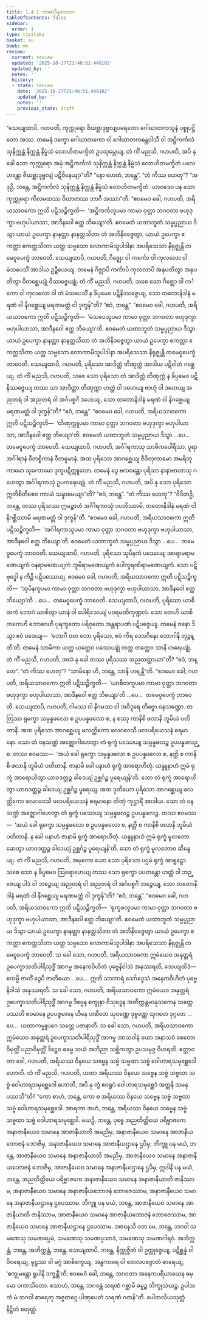 ```yaml
---
title: 1.4.1 ကာမာဒီနဝကထာ
tableOfContents: false
sidebar:
  order: 1
type: tipitaka
basket: su
book: mn
review:
  current: review
  updated: '2025-10-27T21:48:51.449102'
  updated_by: ''
  notes: ''
  history:
  - state: review
    date: '2025-10-27T21:48:51.449102'
    updated_by: ''
    notes: ''
    previous_state: draft
---
```



<ReviewStatus review={frontmatter.review} showDetails={true} />

<HypothesisAnnotation frontmatter={frontmatter} />

<DynamicBreadcrumb />

<Division number="42" book="mn" e="ch" v="24" p="97">

<Paragraph number="79" book="mn">
“သေယျထာပိ, ဂဟပတိ, ကုက္ကုရော ဇိဃစ္ဆာဒုဗ္ဗလျပရေတော ဂေါဃာတကသူနံ ပစ္စုပဋ္ဌိတော အဿ. တမေနံ ဒက္ခော ဂေါဃာတကော ဝါ ဂေါဃာတကန္တေဝါသီ ဝါ အဋ္ဌိကင်္ကလံ သုနိက္ကန္တံ နိက္ကန္တံ နိမ္မံသံ လောဟိတမက္ခိတံ ဥပသုမ္ဘေယျ. တံ ကိံ မညသိ, ဂဟပတိ, အပိ နု ခေါ သော ကုက္ကုရော အမုံ အဋ္ဌိကင်္ကလံ သုနိက္ကန္တံ နိက္ကန္တံ နိမ္မံသံ လောဟိတမက္ခိတံ ပလေဟန္တော ဇိဃစ္ဆာဒုဗ္ဗလျံ ပဋိဝိနေယျာ”တိ?
</Paragraph>

<Paragraph number="80" book="mn">
“နော ဟေတံ, ဘန္တေ”.
</Paragraph>

<Paragraph number="81" book="mn">
“တံ ကိဿ ဟေတု”?
</Paragraph>

<Paragraph number="82" book="mn">
“အဒုဉှိ, ဘန္တေ, အဋ္ဌိကင်္ကလံ သုနိက္ကန္တံ နိက္ကန္တံ နိမ္မံသံ လောဟိတမက္ခိတံ. ယာဝဒေဝ ပန သော ကုက္ကုရော ကိလမထဿ ဝိဃာတဿ ဘာဂီ အဿာ”တိ. “ဧဝမေဝ ခေါ, ဂဟပတိ, အရိယသာဝကော ဣတိ ပဋိသဉ္စိက္ခတိ—  ‘အဋ္ဌိကင်္ကလူပမာ ကာမာ ဝုတ္တာ ဘဂဝတာ ဗဟုဒုက္ခာ ဗဟုပါယာသာ, အာဒီနဝေါ ဧတ္ထ ဘိယျော’တိ. ဧဝမေတံ ယထာဘူတံ သမ္မပ္ပညာယ ဒိသွာ ယာယံ ဥပေက္ခာ နာနတ္တာ နာနတ္တသိတာ တံ အဘိနိဝဇ္ဇေတွာ, ယာယံ ဥပေက္ခာ ဧကတ္တာ ဧကတ္တသိတာ ယတ္ထ သဗ္ဗသော လောကာမိသူပါဒါနာ အပရိသေသာ နိရုဇ္ဈန္တိ တမေဝူပေက္ခံ ဘာဝေတိ.
</Paragraph>

</Division>
<Division number="43" book="mn" e="ch" v="24" p="98">

<Paragraph number="83" book="mn">
သေယျထာပိ, ဂဟပတိ, ဂိဇ္ဈော ဝါ ကင်္ကော ဝါ ကုလလော ဝါ မံသပေသိံ အာဒါယ ဥဍ္ဍီယေယျ. တမေနံ ဂိဇ္ဈာပိ ကင်္ကာပိ ကုလလာပိ အနုပတိတွာ အနုပတိတွာ ဝိတစ္ဆေယျုံ ဝိဿဇ္ဇေယျုံ. တံ ကိံ မညသိ, ဂဟပတိ, သစေ သော ဂိဇ္ဈော ဝါ ကင်္ကော ဝါ ကုလလော ဝါ တံ မံသပေသိံ န ခိပ္ပမေဝ ပဋိနိဿဇ္ဇေယျ, သော တတောနိဒါနံ မရဏံ ဝါ နိဂစ္ဆေယျ မရဏမတ္တံ ဝါ ဒုက္ခန်”တိ?
</Paragraph>

<Paragraph number="84" book="mn">
“ဧဝံ, ဘန္တေ”.
</Paragraph>

<Paragraph number="85" book="mn">
“ဧဝမေဝ ခေါ, ဂဟပတိ, အရိယသာဝကော ဣတိ ပဋိသဉ္စိက္ခတိ—  ‘မံသပေသူပမာ ကာမာ ဝုတ္တာ ဘဂဝတာ ဗဟုဒုက္ခာ ဗဟုပါယာသာ, အာဒီနဝေါ ဧတ္ထ ဘိယျော’တိ. ဧဝမေတံ ယထာဘူတံ သမ္မပ္ပညာယ ဒိသွာ ယာယံ ဥပေက္ခာ နာနတ္တာ နာနတ္တသိတာ တံ အဘိနိဝဇ္ဇေတွာ ယာယံ ဥပေက္ခာ ဧကတ္တာ ဧကတ္တသိတာ ယတ္ထ သဗ္ဗသော လောကာမိသူပါဒါနာ အပရိသေသာ နိရုဇ္ဈန္တိ တမေဝူပေက္ခံ ဘာဝေတိ.
</Paragraph>

</Division>
<Division number="44" book="mn" e="ch" v="24" p="99">

<Paragraph number="86" book="mn">
သေယျထာပိ, ဂဟပတိ, ပုရိသော အာဒိတ္တံ တိဏုက္ကံ အာဒါယ ပဋိဝါတံ ဂစ္ဆေယျ. တံ ကိံ မညသိ, ဂဟပတိ, သစေ သော ပုရိသော တံ အာဒိတ္တံ တိဏုက္ကံ န ခိပ္ပမေဝ ပဋိနိဿဇ္ဇေယျ တဿ သာ အာဒိတ္တာ တိဏုက္ကာ ဟတ္ထံ ဝါ ဒဟေယျ ဗာဟုံ ဝါ ဒဟေယျ အညတရံ ဝါ အညတရံ ဝါ အင်္ဂပစ္စင်္ဂံ ဒဟေယျ, သော တတောနိဒါနံ မရဏံ ဝါ နိဂစ္ဆေယျ မရဏမတ္တံ ဝါ ဒုက္ခန်”တိ?
</Paragraph>

<Paragraph number="87" book="mn">
“ဧဝံ, ဘန္တေ”.
</Paragraph>

<Paragraph number="88" book="mn">
“ဧဝမေဝ ခေါ, ဂဟပတိ, အရိယသာဝကော ဣတိ ပဋိသဉ္စိက္ခတိ—  ‘တိဏုက္ကူပမာ ကာမာ ဝုတ္တာ ဘဂဝတာ ဗဟုဒုက္ခာ ဗဟုပါယာသာ, အာဒီနဝေါ ဧတ္ထ ဘိယျော’တိ. ဧဝမေတံ ယထာဘူတံ သမ္မပ္ပညာယ ဒိသွာ …ပေ…  တမေဝူပေက္ခံ ဘာဝေတိ.
</Paragraph>

</Division>
<Division number="45" book="mn" e="ch" v="24" p="100">

<Paragraph number="89" book="mn">
သေယျထာပိ, ဂဟပတိ, အင်္ဂါရကာသု သာဓိကပေါရိသာ, ပူရာ အင်္ဂါရာနံ ဝီတစ္စိကာနံ ဝီတဓူမာနံ. အထ ပုရိသော အာဂစ္ဆေယျ ဇီဝိတုကာမော အမရိတုကာမော သုခကာမော ဒုက္ခပဋိက္ကူလော. တမေနံ ဒွေ ဗလဝန္တော ပုရိသာ နာနာဗာဟာသု ဂဟေတွာ အင်္ဂါရကာသုံ ဥပကဍ္ဎေယျုံ. တံ ကိံ မညသိ, ဂဟပတိ, အပိ နု သော ပုရိသော ဣတိစိတိစေဝ ကာယံ သန္နာမေယျာ”တိ?
</Paragraph>

<Paragraph number="90" book="mn">
“ဧဝံ, ဘန္တေ”.
</Paragraph>

<Paragraph number="91" book="mn">
“တံ ကိဿ ဟေတု”?
</Paragraph>

<Paragraph number="92" book="mn">
“ဝိဒိတဉှိ, ဘန္တေ, တဿ ပုရိသဿ ဣမဉ္စာဟံ အင်္ဂါရကာသုံ ပပတိဿာမိ, တတောနိဒါနံ မရဏံ ဝါ နိဂစ္ဆိဿာမိ မရဏမတ္တံ ဝါ ဒုက္ခန်”တိ. “ဧဝမေဝ ခေါ, ဂဟပတိ, အရိယသာဝကော ဣတိ ပဋိသဉ္စိက္ခတိ—  ‘အင်္ဂါရကာသူပမာ ကာမာ ဝုတ္တာ ဘဂဝတာ ဗဟုဒုက္ခာ ဗဟုပါယာသာ, အာဒီနဝေါ ဧတ္ထ ဘိယျော’တိ. ဧဝမေတံ ယထာဘူတံ သမ္မပ္ပညာယ ဒိသွာ …ပေ…  တမေဝူပေက္ခံ ဘာဝေတိ.
</Paragraph>

</Division>
<Division number="46" book="mn" e="ch" v="24" p="102">

<Paragraph number="93" book="mn">
သေယျထာပိ, ဂဟပတိ, ပုရိသော သုပိနကံ ပဿေယျ အာရာမရာမဏေယျကံ ဝနရာမဏေယျကံ ဘူမိရာမဏေယျကံ ပေါက္ခရဏိရာမဏေယျကံ. သော ပဋိဗုဒ္ဓေါ န ကိဉ္စိ ပဋိပဿေယျ. ဧဝမေဝ ခေါ, ဂဟပတိ, အရိယသာဝကော ဣတိ ပဋိသဉ္စိက္ခတိ—  ‘သုပိနကူပမာ ကာမာ ဝုတ္တာ ဘဂဝတာ ဗဟုဒုက္ခာ ဗဟုပါယာသာ, အာဒီနဝေါ ဧတ္ထ ဘိယျော’တိ …ပေ…  တမေဝူပေက္ခံ ဘာဝေတိ.
</Paragraph>

</Division>
<Division number="47" book="mn" e="ch" v="24" p="104">

<Paragraph number="94" book="mn">
သေယျထာပိ, ဂဟပတိ, ပုရိသော ယာစိတကံ ဘောဂံ ယာစိတွာ ယာနံ ဝါ ပေါရိသေယျံ ပဝရမဏိကုဏ္ဍလံ. သော တေဟိ ယာစိတကေဟိ ဘောဂေဟိ ပုရက္ခတော ပရိဝုတော အန္တရာပဏံ ပဋိပဇ္ဇေယျ. တမေနံ ဇနော ဒိသွာ ဧဝံ ဝဒေယျ—  ‘ဘောဂီ ဝတ ဘော ပုရိသော, ဧဝံ ကိရ ဘောဂိနော ဘောဂါနိ ဘုဉ္ဇန္တီ’တိ. တမေနံ သာမိကာ ယတ္ထ ယတ္ထေဝ ပဿေယျုံ တတ္ထ တတ္ထေဝ သာနိ ဟရေယျုံ. တံ ကိံ မညသိ, ဂဟပတိ, အလံ နု ခေါ တဿ ပုရိသဿ အညထတ္တာယာ”တိ?
</Paragraph>

<Paragraph number="95" book="mn">
“ဧဝံ, ဘန္တေ”.
</Paragraph>

<Paragraph number="96" book="mn">
“တံ ကိဿ ဟေတု”?
</Paragraph>

<Paragraph number="97" book="mn">
“သာမိနော ဟိ, ဘန္တေ, သာနိ ဟရန္တီ”တိ. “ဧဝမေဝ ခေါ, ဂဟပတိ, အရိယသာဝကော ဣတိ ပဋိသဉ္စိက္ခတိ—  ‘ယာစိတကူပမာ ကာမာ ဝုတ္တာ ဘဂဝတာ ဗဟုဒုက္ခာ ဗဟုပါယာသာ, အာဒီနဝေါ ဧတ္ထ ဘိယျော’တိ …ပေ…  တမေဝူပေက္ခံ ဘာဝေတိ.
</Paragraph>

</Division>
<Division number="48" book="mn" e="ch" v="24" p="105">

<Paragraph number="98" book="mn">
သေယျထာပိ, ဂဟပတိ, ဂါမဿ ဝါ နိဂမဿ ဝါ အဝိဒူရေ တိဗ္ဗော ဝနသဏ္ဍော. တတြဿ ရုက္ခော သမ္ပန္နဖလော စ ဥပပန္နဖလော စ, န စဿု ကာနိစိ ဖလာနိ ဘူမိယံ ပတိတာနိ. အထ ပုရိသော အာဂစ္ဆေယျ ဖလတ္ထိကော ဖလဂဝေသီ ဖလပရိယေသနံ စရမာနော. သော တံ ဝနသဏ္ဍံ အဇ္ဈောဂါဟေတွာ တံ ရုက္ခံ ပဿေယျ သမ္ပန္နဖလဉ္စ ဥပပန္နဖလဉ္စ. တဿ ဧဝမဿ—  ‘အယံ ခေါ ရုက္ခော သမ္ပန္နဖလော စ ဥပပန္နဖလော စ, နတ္ထိ စ ကာနိစိ ဖလာနိ ဘူမိယံ ပတိတာနိ. ဇာနာမိ ခေါ ပနာဟံ ရုက္ခံ အာရောဟိတုံ. ယန္နူနာဟံ ဣမံ ရုက္ခံ အာရောဟိတွာ ယာဝဒတ္ထဉ္စ ခါဒေယျံ ဥစ္ဆင်္ဂဉ္စ ပူရေယျန်’တိ. သော တံ ရုက္ခံ အာရောဟိတွာ ယာဝဒတ္ထဉ္စ ခါဒေယျ ဥစ္ဆင်္ဂဉ္စ ပူရေယျ. အထ ဒုတိယော ပုရိသော အာဂစ္ဆေယျ ဖလတ္ထိကော ဖလဂဝေသီ ဖလပရိယေသနံ စရမာနော တိဏှံ ကုဌာရိံ အာဒါယ. သော တံ ဝနသဏ္ဍံ အဇ္ဈောဂါဟေတွာ တံ ရုက္ခံ ပဿေယျ သမ္ပန္နဖလဉ္စ ဥပပန္နဖလဉ္စ. တဿ ဧဝမဿ—  ‘အယံ ခေါ ရုက္ခော သမ္ပန္နဖလော စ ဥပပန္နဖလော စ, နတ္ထိ စ ကာနိစိ ဖလာနိ ဘူမိယံ ပတိတာနိ. န ခေါ ပနာဟံ ဇာနာမိ ရုက္ခံ အာရောဟိတုံ. ယန္နူနာဟံ ဣမံ ရုက္ခံ မူလတော ဆေတွာ ယာဝဒတ္ထဉ္စ ခါဒေယျံ ဥစ္ဆင်္ဂဉ္စ ပူရေယျန်’တိ. သော တံ ရုက္ခံ မူလတောဝ ဆိန္ဒေယျ. တံ ကိံ မညသိ, ဂဟပတိ, အမုကော ယော သော ပုရိသော ပဌမံ ရုက္ခံ အာရူဠှော သစေ သော န ခိပ္ပမေဝ ဩရောဟေယျ တဿ သော ရုက္ခော ပပတန္တော ဟတ္ထံ ဝါ ဘဉ္ဇေယျ ပါဒံ ဝါ ဘဉ္ဇေယျ အညတရံ ဝါ အညတရံ ဝါ အင်္ဂပစ္စင်္ဂံ ဘဉ္ဇေယျ, သော တတောနိဒါနံ မရဏံ ဝါ နိဂစ္ဆေယျ မရဏမတ္တံ ဝါ ဒုက္ခန်”တိ?
</Paragraph>

<Paragraph number="99" book="mn">
“ဧဝံ, ဘန္တေ”.
</Paragraph>

<Paragraph number="100" book="mn">
“ဧဝမေဝ ခေါ, ဂဟပတိ, အရိယသာဝကော ဣတိ ပဋိသဉ္စိက္ခတိ—  ‘ရုက္ခဖလူပမာ ကာမာ ဝုတ္တာ ဘဂဝတာ ဗဟုဒုက္ခာ ဗဟုပါယာသာ, အာဒီနဝေါ ဧတ္ထ ဘိယျော’တိ. ဧဝမေတံ ယထာဘူတံ သမ္မပ္ပညာယ ဒိသွာ ယာယံ ဥပေက္ခာ နာနတ္တာ နာနတ္တသိတာ တံ အဘိနိဝဇ္ဇေတွာ ယာယံ ဥပေက္ခာ ဧကတ္တာ ဧကတ္တသိတာ ယတ္ထ သဗ္ဗသော လောကာမိသူပါဒါနာ အပရိသေသာ နိရုဇ္ဈန္တိ တမေဝူပေက္ခံ ဘာဝေတိ.
</Paragraph>

</Division>
<Division number="49" book="mn" e="ch" v="24" p="107">

<Paragraph number="101" book="mn">
သ ခေါ သော, ဂဟပတိ, အရိယသာဝကော ဣမံယေဝ အနုတ္တရံ ဥပေက္ခာသတိပါရိသုဒ္ဓိံ အာဂမ္မ အနေကဝိဟိတံ ပုဗ္ဗေနိဝါသံ အနုဿရတိ, သေယျထိဒံ—  ဧကမ္ပိ ဇာတိံ ဒွေပိ ဇာတိယော …ပေ…  ဣတိ သာကာရံ သော်ဒ္ဒေသံ အနေကဝိဟိတံ ပုဗ္ဗေနိဝါသံ အနုဿရတိ.
</Paragraph>

<Paragraph number="102" book="mn">
သ ခေါ သော, ဂဟပတိ, အရိယသာဝကော ဣမံယေဝ အနုတ္တရံ ဥပေက္ခာသတိပါရိသုဒ္ဓိံ အာဂမ္မ ဒိဗ္ဗေန စက္ခုနာ ဝိသုဒ္ဓေန အတိက္ကန္တမာနုသကေန သတ္တေ ပဿတိ စဝမာနေ ဥပပဇ္ဇမာနေ ဟီနေ ပဏီတေ သုဝဏ္ဏေ ဒုဗ္ဗဏ္ဏေ သုဂတေ ဒုဂ္ဂတေ …ပေ…  ယထာကမ္မူပဂေ သတ္တေ ပဇာနာတိ.
</Paragraph>

<Paragraph number="103" book="mn">
သ ခေါ သော, ဂဟပတိ, အရိယသာဝကော ဣမံယေဝ အနုတ္တရံ ဥပေက္ခာသတိပါရိသုဒ္ဓိံ အာဂမ္မ အာသဝါနံ ခယာ အနာသဝံ စေတောဝိမုတ္တိံ ပညာဝိမုတ္တိံ ဒိဋ္ဌေဝ ဓမ္မေ သယံ အဘိညာ သစ္ဆိကတွာ ဥပသမ္ပဇ္ဇ ဝိဟရတိ. ဧတ္တာဝတာ ခေါ, ဂဟပတိ, အရိယဿ ဝိနယေ သဗ္ဗေန သဗ္ဗံ သဗ္ဗထာ သဗ္ဗံ ဝေါဟာရသမုစ္ဆေဒေါ ဟောတိ.
</Paragraph>

</Division>
<Division number="50" book="mn" e="ch" v="24" p="110">

<Paragraph number="104" book="mn">
တံ ကိံ မညသိ, ဂဟပတိ, ယထာ အရိယဿ ဝိနယေ သဗ္ဗေန သဗ္ဗံ သဗ္ဗထာ သဗ္ဗံ ဝေါဟာရသမုစ္ဆေဒေါ ဟောတိ, အပိ နု တွံ ဧဝရူပံ ဝေါဟာရသမုစ္ဆေဒံ အတ္တနိ သမနုပဿသီ”တိ? “ကော စာဟံ, ဘန္တေ, ကော စ အရိယဿ ဝိနယေ သဗ္ဗေန သဗ္ဗံ သဗ္ဗထာ သဗ္ဗံ ဝေါဟာရသမုစ္ဆေဒေါ. အာရကာ အဟံ, ဘန္တေ, အရိယဿ ဝိနယေ သဗ္ဗေန သဗ္ဗံ သဗ္ဗထာ သဗ္ဗံ ဝေါဟာရသမုစ္ဆေဒါ. မယဉှိ, ဘန္တေ, ပုဗ္ဗေ အညတိတ္ထိယေ ပရိဗ္ဗာဇကေ အနာဇာနီယေဝ သမာနေ အာဇာနီယာတိ အမညိမှ, အနာဇာနီယေဝ သမာနေ အာဇာနီယဘောဇနံ ဘောဇိမှ, အနာဇာနီယေဝ သမာနေ အာဇာနီယဌာနေ ဌပိမှ; ဘိက္ခူ ပန မယံ, ဘန္တေ, အာဇာနီယေဝ သမာနေ အနာဇာနီယာတိ အမညိမှ, အာဇာနီယေဝ သမာနေ အနာဇာနီယဘောဇနံ ဘောဇိမှ, အာဇာနီယေဝ သမာနေ အနာဇာနီယဌာနေ ဌပိမှ; ဣဒါနိ ပန မယံ, ဘန္တေ, အညတိတ္ထိယေ ပရိဗ္ဗာဇကေ အနာဇာနီယေဝ သမာနေ အနာဇာနီယာတိ ဇာနိဿာမ, အနာဇာနီယေဝ သမာနေ အနာဇာနီယဘောဇနံ ဘောဇေဿာမ, အနာဇာနီယေဝ သမာနေ အနာဇာနီယဌာနေ ဌပေဿာမ. ဘိက္ခူ ပန မယံ, ဘန္တေ, အာဇာနီယေဝ သမာနေ အာဇာနီယာတိ ဇာနိဿာမ, အာဇာနီယေဝ သမာနေ အာဇာနီယဘောဇနံ ဘောဇေဿာမ, အာဇာနီယေဝ သမာနေ အာဇာနီယဌာနေ ဌပေဿာမ. အဇနေသိ ဝတ မေ, ဘန္တေ, ဘဂဝါ သမဏေသု သမဏပ္ပေမံ, သမဏေသု သမဏပ္ပသာဒံ, သမဏေသု သမဏဂါရဝံ. အဘိက္ကန္တံ, ဘန္တေ, အဘိက္ကန္တံ, ဘန္တေ. သေယျထာပိ, ဘန္တေ, နိက္ကုဇ္ဇိတံ ဝါ ဥက္ကုဇ္ဇေယျ, ပဋိစ္ဆန္နံ ဝါ ဝိဝရေယျ, မူဠှဿ ဝါ မဂ္ဂံ အာစိက္ခေယျ, အန္ဓကာရေ ဝါ တေလပဇ္ဇောတံ ဓာရေယျ, ‘စက္ခုမန္တော ရူပါနိ ဒက္ခန္တီ’တိ; ဧဝမေဝံ ခေါ, ဘန္တေ, ဘဂဝတာ အနေကပရိယာယေန ဓမ္မော ပကာသိတော. ဧသာဟံ, ဘန္တေ, ဘဂဝန္တံ သရဏံ ဂစ္ဆာမိ ဓမ္မဉ္စ ဘိက္ခုသံဃဉ္စ. ဥပါသကံ မံ ဘဂဝါ ဓာရေတု အဇ္ဇတဂ္ဂေ ပါဏုပေတံ သရဏံ ဂတန်”တိ.

</Paragraph>
</Division>

<Paragraph number="105" type="center" book="mn">
ပေါတလိယသုတ္တံ နိဋ္ဌိတံ စတုတ္ထံ.
</Paragraph>